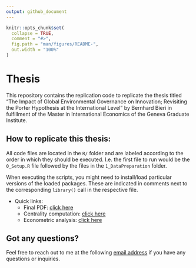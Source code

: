```yaml
---
output: github_document
---
```


<!-- README.md is generated from README.Rmd. Please edit that file -->

```r
knitr::opts_chunk$set(
  collapse = TRUE,
  comment = "#>",
  fig.path = "man/figures/README-",
  out.width = "100%"
)
```

# Thesis

This repository contains the replication code to replicate the thesis
titled "The Impact of Global Environmental Governance on Innovation;
Revisiting the Porter Hypothesis at the International Level" by Bernhard Bieri
in fulfillment of the Master in International Economics of the Geneva Graduate
Institute.

## How to replicate this thesis:

All code files are located in the `R/` folder and are labeled according to the
order in which they should be executed. I.e. the first file to run would be the
`0_Setup.R` file followed by the files in the `1_DataPreparation` folder.

When executing the scripts, you might need to install/load particular versions
of the loaded packages. These are indicated in comments next to the corresponding
`library()` call in the respective file.

- Quick links:
  - Final PDF: [click here]()
  - Centrality computation: [click here](https://github.com/BBieri/Thesis/blob/main/R/1_DataPreparation/2_YearlyCentrailty.R)
  - Econometric analysis: [click here](https://github.com/BBieri/Thesis/blob/main/R/2_Analysis/0_PanelAnalysis.R)

## Got any questions?

Feel free to reach out to me at the following
[email address](mailto:bernhard.bieri@graduateinstitute.ch) if you have any
questions or inquiries.
